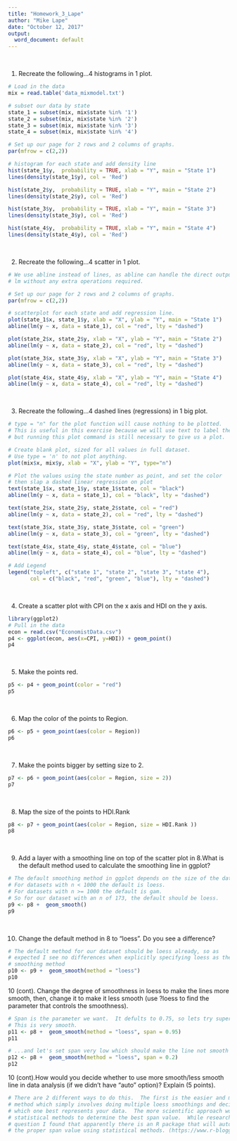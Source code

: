 ```yaml
---
title: "Homework_3_Lape"
author: "Mike Lape"
date: "October 12, 2017"
output:
  word_document: default
---
```

&nbsp;

1.	Recreate the following...4 histograms in 1 plot.
```r
# Load in the data
mix = read.table('data_mixmodel.txt')

# subset our data by state
state_1 = subset(mix, mix$state %in% '1')
state_2 = subset(mix, mix$state %in% '2')
state_3 = subset(mix, mix$state %in% '3')
state_4 = subset(mix, mix$state %in% '4')

# Set up our page for 2 rows and 2 columns of graphs.
par(mfrow = c(2,2))

# histogram for each state and add density line
hist(state_1$y,  probability = TRUE, xlab = "Y", main = "State 1")
lines(density(state_1$y), col = 'Red')

hist(state_2$y,  probability = TRUE, xlab = "Y", main = "State 2")
lines(density(state_2$y), col = 'Red')

hist(state_3$y,  probability = TRUE, xlab = "Y", main = "State 3")
lines(density(state_3$y), col = 'Red')

hist(state_4$y,  probability = TRUE, xlab = "Y", main = "State 4")
lines(density(state_4$y), col = 'Red')

```

&nbsp;

2.	Recreate the following...4 scatter in 1 plot.
```r
# We use abline instead of lines, as abline can handle the direct output of 
# lm without any extra operations required.

# Set up our page for 2 rows and 2 columns of graphs.
par(mfrow = c(2,2))

# scatterplot for each state and add regression line.
plot(state_1$x, state_1$y, xlab = "X", ylab = "Y", main = "State 1")
abline(lm(y ~ x, data = state_1), col = "red", lty = "dashed")

plot(state_2$x, state_2$y, xlab = "X", ylab = "Y", main = "State 2")
abline(lm(y ~ x, data = state_2), col = "red", lty = "dashed")

plot(state_3$x, state_3$y, xlab = "X", ylab = "Y", main = "State 3")
abline(lm(y ~ x, data = state_3), col = "red", lty = "dashed")

plot(state_4$x, state_4$y, xlab = "X", ylab = "Y", main = "State 4")
abline(lm(y ~ x, data = state_4), col = "red", lty = "dashed")

```

&nbsp;


3.	Recreate the following...4 dashed lines (regressions) in 1 big plot.
```r
# type = "n" for the plot function will cause nothing to be plotted.  
# This is useful in this exercise because we will use text to label the points
# but running this plot command is still necessary to give us a plot.

# Create blank plot, sized for all values in full dataset.
# Use type = 'n' to not plot anything.
plot(mix$x, mix$y, xlab = "X", ylab = "Y", type="n")

# Plot the values using the state number as point, and set the color
# then slap a dashed linear regression on plot
text(state_1$x, state_1$y, state_1$state, col = "black")
abline(lm(y ~ x, data = state_1), col = "black", lty = "dashed")

text(state_2$x, state_2$y, state_2$state, col = "red")
abline(lm(y ~ x, data = state_2), col = "red", lty = "dashed")

text(state_3$x, state_3$y, state_3$state, col = "green")
abline(lm(y ~ x, data = state_3), col = "green", lty = "dashed")

text(state_4$x, state_4$y, state_4$state, col = "blue")
abline(lm(y ~ x, data = state_4), col = "blue", lty = "dashed")

# Add Legend
legend("topleft", c("state 1", "state 2", "state 3", "state 4"), 
       col = c("black", "red", "green", "blue"), lty = "dashed")

```

&nbsp;


4.	Create a scatter plot with CPI on the x axis and HDI on the y axis.
```r
library(ggplot2)
# Pull in the data
econ = read.csv("EconomistData.csv")
p4 <- ggplot(econ, aes(x=CPI, y=HDI)) + geom_point()
p4

```

&nbsp;


5.	Make the points red.
```r
p5 <- p4 + geom_point(color = "red")
p5


```

&nbsp;

6.	Map the color of the points to Region.
```r
p6 <- p5 + geom_point(aes(color = Region))
p6

```

&nbsp;

7.	Make the points bigger by setting size to 2.
```r
p7 <- p6 + geom_point(aes(color = Region, size = 2))
p7

```

&nbsp;

8.	Map the size of the points to HDI.Rank 
```r
p8 <- p7 + geom_point(aes(color = Region, size = HDI.Rank ))
p8
```

&nbsp;

9.	Add a layer with a smoothing line on top of the scatter plot in 8.What is the default method used to calculate the smoothing line in ggplot?
```r
# The default smoothing method in ggplot depends on the size of the dataset
# For datasets with n < 1000 the default is loess.
# For datasets with n >= 1000 the default is gam.
# So for our dataset with an n of 173, the default should be loess.
p9 <- p8 +  geom_smooth()
p9

```

&nbsp;

10.	Change the default method in 8 to "loess". Do you see a difference? 
```r
# The default method for our dataset should be loess already, so as
# expected I see no differences when explicitly specifying loess as the
# smoothing method
p10 <- p9 +  geom_smooth(method = "loess")
p10

```

10 (cont). Change the degree of smoothness in loess to make the lines more smooth, then, change it to make it less smooth (use ?loess to find the parameter that controls the smoothness). 
```r
# Span is the parameter we want.  It defults to 0.75, so lets try super high, 0.95
# This is very smooth.
p11 <- p8 +  geom_smooth(method = "loess", span = 0.95)
p11
```

```r
# ...and let's set span very low which should make the line not smooth anymore.
p12 <- p8 +  geom_smooth(method = "loess", span = 0.2)
p12

```

10 (cont).How would you decide whether to use more smooth/less smooth line in data analysis (if we didn't have "auto" option)? Explain (5 points).
```r
# There are 2 different ways to do this.  The first is the easier and more intuitive
# method which simply involves doing multiple loess smoothings and deciding visually
# which one best represents your data.  The more scientific approach would be to use 
# statistical methods to determine the best span value.  While researching the answer to this 
# question I found that apparently there is an R package that will automatically determine
# the proper span value using statistical methods. (https://www.r-bloggers.com/automated-parameter-selection-for-loess-regression)

```

&nbsp;

